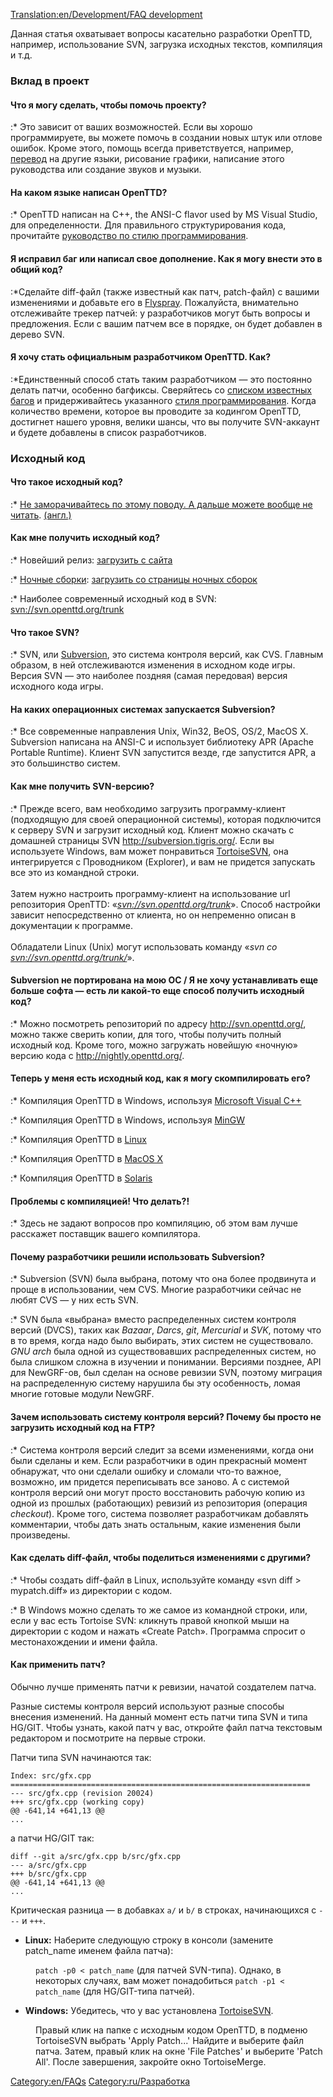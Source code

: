 [[Translation:en/Development/FAQ development]]
{{ru/Перевод|en/Development/FAQ development|99}}


Данная статья охватывает вопросы касательно разработки OpenTTD, например, использование SVN, загрузка исходных текстов, компиляция и т.д.

===Вклад в проект===
====Что я могу сделать, чтобы помочь проекту?====
:* Это зависит от ваших возможностей. Если вы хорошо программируете, вы можете помочь в создании новых штук или отлове ошибок. Кроме этого, помощь всегда приветствуется, например, [[ru/Archive/Community/Интернационализация|перевод]] на другие языки, рисование графики, написание этого руководства или создание звуков и музыки.

====На каком языке написан OpenTTD?====
:* OpenTTD написан на C++, the ANSI-C flavor used by MS Visual Studio, для определенности. Для правильного структурирования кода, прочитайте [[en/Development/Coding style|руководство по стилю программирования]].

====Я исправил баг или написал свое дополнение. Как я могу внести это в общий код?====
:*Сделайте diff-файл (также известный как патч, patch-файл) с вашими изменениями и добавьте его в [http://bugs.openttd.org Flyspray]. Пожалуйста, внимательно отслеживайте трекер патчей: у разработчиков могут быть вопросы и предложения. Если с вашим патчем все в порядке, он будет добавлен в дерево SVN.

====Я хочу стать официальным разработчиком OpenTTD. Как?====
:*Единственный способ стать таким разработчиком — это постоянно делать патчи, особенно багфиксы. Сверяйтесь со [http://bugs.openttd.org/index.php?string=&project=1&type=1 списком известных багов] и придерживайтесь указанного [[en/Development/Coding style|стиля программирования]]. Когда количество времени, которое вы проводите за кодингом OpenTTD, достигнет нашего уровня, велики шансы, что вы получите SVN-аккаунт и будете добавлены в список разработчиков.

===Исходный код===
====Что такое исходный код?====
:* [http://www.google.ru/search?q=си%2B%2B+учебник Не заморачивайтесь по этому поводу. А дальше можете вообще не читать]. [http://www.google.com/search?q=C%2B%2B+tutorial (англ.)]

====Как мне получить исходный код?====
:* Новейший релиз:  [http://www.openttd.org/download-stable  загрузить с сайта]
:* [[en/Archive/Community/Nightly build|Ночные сборки]]: [http://nightly.openttd.org/ загрузить со страницы ночных сборок]
:* Наиболее современный исходный код в SVN: svn://svn.openttd.org/trunk

====Что такое SVN?====
:* SVN, или [https://www.wikipedia.org/wiki/Subversion_%28software%29 Subversion], это система контроля версий, как CVS. Главным образом, в ней отслеживаются изменения в исходном коде игры. Версия SVN — это наиболее поздняя (самая передовая) версия исходного кода игры. 

====На каких операционных системах запускается Subversion?====
:* Все современные направления Unix, Win32, BeOS, OS/2, MacOS X. Subversion написана на ANSI-C и использует библиотеку APR (Apache Portable Runtime). Клиент SVN запустится везде, где запустится APR, а это большинство систем.

====Как мне получить SVN-версию?====
:* Прежде всего, вам необходимо загрузить программу-клиент (подходящую для своей операционной системы), которая подключится к серверу SVN и загрузит исходный код. Клиент можно скачать с домашней страницы SVN http://subversion.tigris.org/. Если вы используете Windows, вам может понравиться [http://tortoisesvn.tigris.org/ TortoiseSVN], она интегрируется с Проводником (Explorer), и вам не придется запускать все это из командной строки.<br><br>Затем нужно настроить программу-клиент на использование url репозитория OpenTTD: «''svn://svn.openttd.org/trunk''». Способ настройки зависит непосредственно от клиента, но он непременно описан в документации к программе.<br><br>Обладатели Linux (Unix) могут использовать команду «''svn co svn://svn.openttd.org/trunk/''».

====Subversion не портирована на мою ОС / Я не хочу устанавливать еще больше софта — есть ли какой-то еще способ получить исходный код?====
:* Можно посмотреть репозиторий по адресу http://svn.openttd.org/, можно также сверить копии, для того, чтобы получить полный исходный код. Кроме того, можно загружать новейшую «ночную» версию кода с http://nightly.openttd.org/.

====Теперь у меня есть исходный код, как я могу скомпилировать его?====
:* Компиляция OpenTTD в Windows, используя [[:Category:en/Development/Microsoft Visual C++|Microsoft Visual C++]]
:* Компиляция OpenTTD в Windows, используя [[en/Archive/Compilation and Ports/Compiling on Windows using MinGW|MinGW]]
:* Компиляция OpenTTD в [[ru/Archive/Compilation and Ports/Linux|Linux]]
:* Компиляция OpenTTD в [[en/Archive/Compilation and Ports/Compiling on Mac OS X|MacOS X]]
:* Компиляция OpenTTD в [[en/Archive/Compilation and Ports/Compiling on Solaris|Solaris]]

====Проблемы с компиляцией! Что делать?!====
:* Здесь не задают вопросов про компиляцию, об этом вам лучше расскажет поставщик вашего компилятора.

====Почему разработчики решили использовать Subversion?====
:* Subversion (SVN) была выбрана, потому что она более продвинута и проще в использовании, чем CVS. Многие разработчики сейчас не любят CVS — у них есть SVN.
:* SVN была «выбрана» вместо распределенных систем контроля версий (DVCS), таких как ''Bazaar'', ''Darcs'', ''git'', ''Mercurial'' и ''SVK'', потому что в то время, когда надо было выбирать, этих систем не существовало. ''GNU arch'' была одной из существовавших распределенных систем, но была слишком сложна в изучении и понимании. Версиями позднее, API для NewGRF-ов, был сделан на основе ревизии SVN, поэтому миграция на распределенную систему нарушила бы эту особенность, ломая многие готовые модули NewGRF.

====Зачем использовать систему контроля версий? Почему бы просто не загрузить исходный код на FTP?====
:* Система контроля версий следит за всеми изменениями, когда они были сделаны и кем. Если разработчики в один прекрасный момент обнаружат, что они сделали ошибку и сломали что-то важное, возможно, им придется переписывать все заново. А с системой контроля версий они могут просто восстановить рабочую копию из одной из прошлых (работающих) ревизий из репозитория (операция ''checkout''). Кроме того, система позволяет разработчикам добавлять комментарии, чтобы дать знать остальным, какие изменения были произведены.

====Как сделать diff-файл, чтобы поделиться изменениями с другими?====
{{en/Todo|Необходимо откорректировать содержание подраздела и конкретизировать термины и указания}}
:* Чтобы создать diff-файл в Linux, используйте команду «svn diff > mypatch.diff» из директории с кодом.
:* В Windows можно сделать то же самое из командной строки, или, если у вас есть Tortoise SVN: кликнуть правой кнопкой мыши на директории с кодом и нажать «Create Patch». Программа спросит о местонахождении и имени файла.

====Как применить патч?====
Обычно лучше применять патчи к ревизии, начатой создателем патча.

Разные системы контроля версий используют разные способы внесения изменений. На данный момент есть патчи типа SVN и типа HG/GIT. Чтобы узнать, какой патч у вас, откройте файл патча текстовым редактором и посмотрите на первые строки.

Патчи типа SVN начинаются так:
<pre>
Index: src/gfx.cpp
===================================================================
--- src/gfx.cpp (revision 20024)
+++ src/gfx.cpp (working copy)
@@ -641,14 +641,13 @@
...
</pre>

а патчи HG/GIT так:
<pre>
diff --git a/src/gfx.cpp b/src/gfx.cpp
--- a/src/gfx.cpp
+++ b/src/gfx.cpp
@@ -641,14 +641,13 @@
...
</pre>

Критическая разница — в добавках <code>a/</code> и <code>b/</code> в строках, начинающихся с <code>---</code> и <code>+++</code>.


*'''Linux:''' Наберите следующую строку в консоли (замените patch_name именем файла патча):
:<code>patch -p0 < patch_name</code> (для патчей SVN-типа). Однако, в некоторых случаях, вам может понадобиться <code>patch -p1 < patch_name</code> (для HG/GIT-типа патчей).
 
*'''Windows:''' Убедитесь, что у вас установлена [http://tortoisesvn.tigris.org TortoiseSVN].
{{en/Warning| TortoiseSVN поддерживает только патчи типа SVN, и  '''не поддерживает''' HG/GIT-тип!}}
:Правый клик на папке с исходным кодом OpenTTD, в подменю TortoiseSVN выбрать 'Apply Patch...' Найдите и выберите файл патча. Затем, правый клик на окне 'File Patches' и выберите 'Patch All'. После завершения, закройте окно TortoiseMerge.

[[Category:en/FAQs]]
[[Category:ru/Разработка]]
